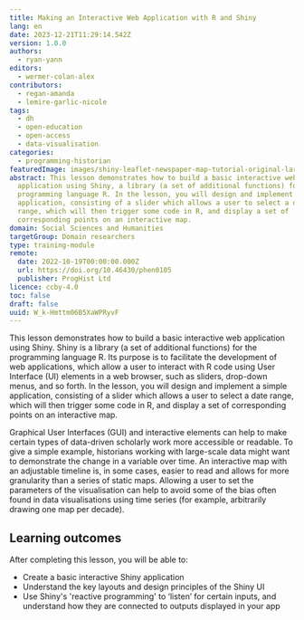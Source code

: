 ```yaml
---
title: Making an Interactive Web Application with R and Shiny
lang: en
date: 2023-12-21T11:29:14.542Z
version: 1.0.0
authors:
  - ryan-yann
editors:
  - wermer-colan-alex
contributors:
  - regan-amanda
  - lemire-garlic-nicole
tags:
  - dh
  - open-education
  - open-access
  - data-visualisation
categories:
  - programming-historian
featuredImage: images/shiny-leaflet-newspaper-map-tutorial-original-large-greyscale.jpg
abstract: This lesson demonstrates how to build a basic interactive web
  application using Shiny, a library (a set of additional functions) for the
  programming language R. In the lesson, you will design and implement a simple
  application, consisting of a slider which allows a user to select a date
  range, which will then trigger some code in R, and display a set of
  corresponding points on an interactive map.
domain: Social Sciences and Humanities
targetGroup: Domain researchers
type: training-module
remote:
  date: 2022-10-19T00:00:00.000Z
  url: https://doi.org/10.46430/phen0105
  publisher: ProgHist Ltd
licence: ccby-4.0
toc: false
draft: false
uuid: W_k-Hmttm06B5XaWPRyvF
---
```

This lesson demonstrates how to build a basic interactive web application using Shiny. Shiny is a library (a set of additional functions) for the programming language R. Its purpose is to facilitate the development of web applications, which allow a user to interact with R code using User Interface (UI) elements in a web browser, such as sliders, drop-down menus, and so forth. In the lesson, you will design and implement a simple application, consisting of a slider which allows a user to select a date range, which will then trigger some code in R, and display a set of corresponding points on an interactive map.

Graphical User Interfaces (GUI) and interactive elements can help to make certain types of data-driven scholarly work more accessible or readable. To give a simple example, historians working with large-scale data might want to demonstrate the change in a variable over time. An interactive map with an adjustable timeline is, in some cases, easier to read and allows for more granularity than a series of static maps. Allowing a user to set the parameters of the visualisation can help to avoid some of the bias often found in data visualisations using time series (for example, arbitrarily drawing one map per decade).

## Learning outcomes

After completing this lesson, you will be able to:

- Create a basic interactive Shiny application
- Understand the key layouts and design principles of the Shiny UI
- Use Shiny's 'reactive programming' to ‘listen’ for certain inputs, and understand how they are connected to outputs displayed in your app

<ExternalResource title="Interested in learning more?" subtitle="Check out this lesson on Programming Historian's website" url="https://doi.org/10.46430/phen0105" />